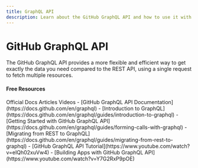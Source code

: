 ```yaml
---
title: GraphQL API
description: Learn about the GitHub GraphQL API and how to use it with Git
---
```

# GitHub GraphQL API

The GitHub GraphQL API provides a more flexible and efficient way to get exactly the data you need compared to the REST API, using a single request to fetch multiple resources.

#### Free Resources

<Tabs defaultValue="official">
<TabsList>
<TabsTrigger value="official">Official Docs</TabsTrigger>
<TabsTrigger value="article">Articles</TabsTrigger>
<TabsTrigger value="video">Videos</TabsTrigger>
</TabsList>

<TabsContent value="official">
<Note type="note" title="official">
- [GitHub GraphQL API Documentation](https://docs.github.com/en/graphql)
- [Introduction to GraphQL](https://docs.github.com/en/graphql/guides/introduction-to-graphql)
</Note>
</TabsContent>
<TabsContent value="article">
<Note type="note" title="article">
- [Getting Started with GitHub GraphQL API](https://docs.github.com/en/graphql/guides/forming-calls-with-graphql)
- [Migrating from REST to GraphQL](https://docs.github.com/en/graphql/guides/migrating-from-rest-to-graphql)
</Note>
</TabsContent>
<TabsContent value="video">
<Note type="note" title="video">
- [GitHub GraphQL API Tutorial](https://www.youtube.com/watch?v=eIQh02xuVw4)
- [Building Apps with GitHub GraphQL API](https://www.youtube.com/watch?v=Y7G2RxP9pOE)
</Note>
</TabsContent>
</Tabs>
